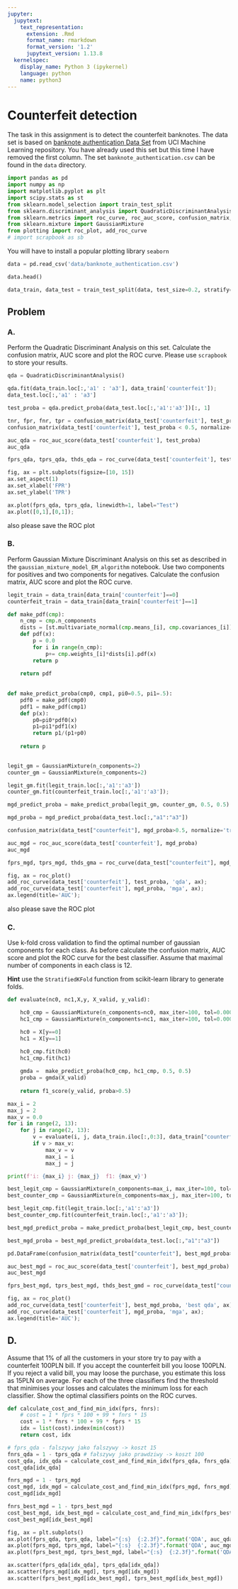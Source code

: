 ```yaml
---
jupyter:
  jupytext:
    text_representation:
      extension: .Rmd
      format_name: rmarkdown
      format_version: '1.2'
      jupytext_version: 1.13.8
  kernelspec:
    display_name: Python 3 (ipykernel)
    language: python
    name: python3
---
```


# Counterfeit detection


The task in this assignment is to detect the  counterfeit banknotes. The data set is based on [banknote authentication Data Set ](https://archive.ics.uci.edu/ml/datasets/banknote+authentication#) from UCI Machine Learning repository.  You have already used this set but this time I have removed  the first column. The set  `banknote_authentication.csv` can be found in the `data`  directory.

```python
import pandas as pd
import numpy as np
import matplotlib.pyplot as plt
import scipy.stats as st
from sklearn.model_selection import train_test_split
from sklearn.discriminant_analysis import QuadraticDiscriminantAnalysis
from sklearn.metrics import roc_curve, roc_auc_score, confusion_matrix, f1_score, precision_score
from sklearn.mixture import GaussianMixture
from plotting import roc_plot, add_roc_curve
# import scrapbook as sb
```

<!-- #region tags=["skip"] -->
You will have to install a popular plotting library `seaborn`
<!-- #endregion -->

```python
data = pd.read_csv('data/banknote_authentication.csv')
```

```python
data.head()
```

```python
data_train, data_test = train_test_split(data, test_size=0.2, stratify=data['counterfeit'], random_state=2485)
```

## Problem 


### A.


Perform the Quadratic Discriminant Analysis on this set. Calculate the confusion matrix, AUC score and plot the ROC curve. Please use `scrapbook` to store your results. 

```python
qda = QuadraticDiscriminantAnalysis()

qda.fit(data_train.loc[:,'a1' : 'a3'], data_train['counterfeit']);
data_test.loc[:,'a1' : 'a3']
```

```python
test_proba = qda.predict_proba(data_test.loc[:,'a1':'a3'])[:, 1]
```

```python
tnr, fpr, fnr, tpr = confusion_matrix(data_test['counterfeit'], test_proba > 0.5, normalize="true").ravel()
confusion_matrix(data_test['counterfeit'], test_proba < 0.5, normalize="true").ravel()
```

```python
auc_qda = roc_auc_score(data_test['counterfeit'], test_proba)
auc_qda
```

```python
fprs_qda, tprs_qda, thds_qda = roc_curve(data_test['counterfeit'], test_proba)

fig, ax = plt.subplots(figsize=[10, 15])
ax.set_aspect(1)
ax.set_xlabel('FPR')
ax.set_ylabel('TPR')

ax.plot(fprs_qda, tprs_qda, linewidth=1, label="Test")
ax.plot([0,1],[0,1]);
```

also please save the ROC plot


### B.


Perform Gaussian Mixture Discriminant Analysis on this set as described in the `gaussian_mixture_model_EM_algorithm` notebook. Use two components for positives and two components for negatives. Calculate the confusion matrix, AUC score and plot the ROC curve. 

```python
legit_train = data_train[data_train['counterfeit']==0]
counterfeit_train = data_train[data_train['counterfeit']==1]
```

```python
def make_pdf(cmp):
    n_cmp = cmp.n_components
    dists = [st.multivariate_normal(cmp.means_[i], cmp.covariances_[i]) for i in range(n_cmp)]
    def pdf(x):
        p = 0.0
        for i in range(n_cmp):
            p+= cmp.weights_[i]*dists[i].pdf(x)
        return p
    
    return pdf
    
    
def make_predict_proba(cmp0, cmp1, pi0=0.5, pi1=.5):
    pdf0 = make_pdf(cmp0)
    pdf1 = make_pdf(cmp1)
    def p(x):
        p0=pi0*pdf0(x)
        p1=pi1*pdf1(x)
        return p1/(p1+p0)    
        
    return p
        
```

```python
legit_gm = GaussianMixture(n_components=2)
counter_gm = GaussianMixture(n_components=2)
```

```python
legit_gm.fit(legit_train.loc[:,'a1':'a3'])
counter_gm.fit(counterfeit_train.loc[:,'a1':'a3']);
```

```python
mgd_predict_proba = make_predict_proba(legit_gm, counter_gm, 0.5, 0.5)
```

```python
mgd_proba = mgd_predict_proba(data_test.loc[:,"a1":"a3"])
```

```python
confusion_matrix(data_test["counterfeit"], mgd_proba>0.5, normalize='true')
```

```python
auc_mgd = roc_auc_score(data_test['counterfeit'], mgd_proba)
auc_mgd
```

```python
fprs_mgd, tprs_mgd, thds_gma = roc_curve(data_test["counterfeit"], mgd_proba)

fig, ax = roc_plot()
add_roc_curve(data_test['counterfeit'], test_proba, 'qda', ax);
add_roc_curve(data_test['counterfeit'], mgd_proba, 'mga', ax);
ax.legend(title='AUC');
```

also please save the ROC plot


### C.


Use k-fold cross validation to find the optimal number of gaussian components for each class. As before calculate the confusion matrix, AUC score and plot the ROC curve for the best classifier. Assume that maximal number of components in each class is 12.  


__Hint__ use the `StratifiedKFold` function from scikit-learn library to generate folds. 

```python
def evaluate(nc0, nc1,X,y, X_valid, y_valid):

    hc0_cmp = GaussianMixture(n_components=nc0, max_iter=100, tol=0.0001) 
    hc1_cmp = GaussianMixture(n_components=nc1, max_iter=100, tol=0.0001) 

    hc0 = X[y==0]
    hc1 = X[y==1]

    hc0_cmp.fit(hc0)
    hc1_cmp.fit(hc1)
    
    gmda =  make_predict_proba(hc0_cmp, hc1_cmp, 0.5, 0.5)
    proba = gmda(X_valid)
    
    return f1_score(y_valid, proba>0.5)
```

```python
max_i = 2
max_j = 2
max_v = 0.0
for i in range(2, 13):
    for j in range(2, 13):
        v = evaluate(i, j, data_train.iloc[:,0:3], data_train["counterfeit"], data_test.iloc[:,0:3], data_test["counterfeit"])
        if v > max_v:
            max_v = v
            max_i = i
            max_j = j

print(f'i: {max_i} j: {max_j}  f1: {max_v}')
```

```python
best_legit_cmp = GaussianMixture(n_components=max_i, max_iter=100, tol=0.0001)
best_counter_cmp = GaussianMixture(n_components=max_j, max_iter=100, tol=0.0001)
```

```python
best_legit_cmp.fit(legit_train.loc[:,'a1':'a3'])
best_counter_cmp.fit(counterfeit_train.loc[:,'a1':'a3']);
```

```python
best_mgd_predict_proba = make_predict_proba(best_legit_cmp, best_counter_cmp, 0.5, 0.5)
```

```python
best_mgd_proba = best_mgd_predict_proba(data_test.loc[:,"a1":"a3"])
```

```python
pd.DataFrame(confusion_matrix(data_test["counterfeit"], best_mgd_proba>0.5, normalize='true'))
```

```python
auc_best_mgd = roc_auc_score(data_test['counterfeit'], best_mgd_proba)
auc_best_mgd
```

```python
fprs_best_mgd, tprs_best_mgd, thds_best_gmd = roc_curve(data_test["counterfeit"], best_mgd_proba)

fig, ax = roc_plot()
add_roc_curve(data_test['counterfeit'], best_mgd_proba, 'best qda', ax);
add_roc_curve(data_test['counterfeit'], mgd_proba, 'mga', ax);
ax.legend(title='AUC');
```

## D.  


Assume that 1% of all the customers in your store try to pay with a counterfeit 100PLN bill. If you accept the counterfeit bill you loose 100PLN. If you reject a valid bill,  you may loose the purchase, you estimate this loss as 15PLN on average. For each of the three classifiers find the threshold that minimises your losses and calculates the minimum loss for each classifier. Show the optimal classifiers points on the ROC curves.

```python
def calculate_cost_and_find_min_idx(fprs, fnrs):
    # cost = 1 * fprs * 100 + 99 * fnrs * 15
    cost = 1 * fnrs * 100 + 99 * fprs * 15
    idx = list(cost).index(min(cost))
    return cost, idx
```

```python
# fprs_qda - falszywy jako falszywy -> koszt 15
fnrs_qda = 1 - tprs_qda # fałszywy jako prawdziwy -> koszt 100
cost_qda, idx_qda = calculate_cost_and_find_min_idx(fprs_qda, fnrs_qda)
cost_qda[idx_qda]
```

```python
fnrs_mgd = 1 - tprs_mgd
cost_mgd, idx_mgd = calculate_cost_and_find_min_idx(fprs_mgd, fnrs_mgd)
cost_mgd[idx_mgd]
```

```python
fnrs_best_mgd = 1 - tprs_best_mgd
cost_best_mgd, idx_best_mgd = calculate_cost_and_find_min_idx(fprs_best_mgd, fnrs_best_mgd)
cost_best_mgd[idx_best_mgd]
```

```python
fig, ax = plt.subplots()
ax.plot(fprs_qda, tprs_qda, label="{:s}  {:2.3f}".format('QDA', auc_qda))
ax.plot(fprs_mgd, tprs_mgd, label="{:s}  {:2.3f}".format('QDA', auc_mgd))
ax.plot(fprs_best_mgd, tprs_best_mgd, label="{:s}  {:2.3f}".format('QDA', auc_best_mgd))

ax.scatter(fprs_qda[idx_qda], tprs_qda[idx_qda])
ax.scatter(fprs_mgd[idx_mgd], tprs_mgd[idx_mgd])
ax.scatter(fprs_best_mgd[idx_best_mgd], tprs_best_mgd[idx_best_mgd])
```
